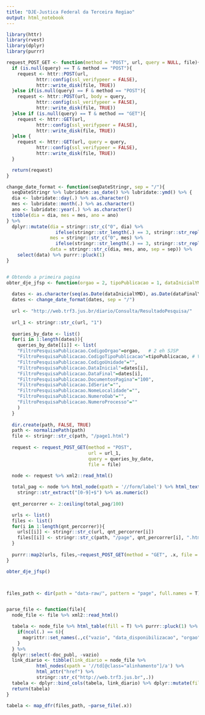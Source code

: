 ```yaml
---
title: "DJE-Justica Federal da Terceira Regiao"
output: html_notebook
---
```

```r
library(httr)
library(rvest)
library(dplyr)
library(purrr)
```

```r
request_POST_GET <- function(method = "POST", url, query = NULL, file){
  if (is.null(query) == T & method == "POST"){
    request <- httr::POST(url, 
           httr::config(ssl_verifypeer = FALSE),
           httr::write_disk(file, TRUE))
  }else if(is.null(query) == F & method == "POST"){
    request <- httr::POST(url, body = query, 
           httr::config(ssl_verifypeer = FALSE),
           httr::write_disk(file, TRUE))    
  }else if (is.null(query) == T & method == "GET"){
    request <- httr::GET(url, 
           httr::config(ssl_verifypeer = FALSE),
           httr::write_disk(file, TRUE))
  }else {
    request <- httr::GET(url, query = query, 
           httr::config(ssl_verifypeer = FALSE),
           httr::write_disk(file, TRUE))  
  }

  return(request)
}

change_date_format <- function(seqDateStringr, sep = "/"){
  seqDateStringr %>% lubridate::as_date() %>% lubridate::ymd() %>% {
  dia <- lubridate::day(.) %>% as.character()
  mes <- lubridate::month(.) %>% as.character()
  ano <- lubridate::year(.) %>% as.character()
  tibble(dia = dia, mes = mes, ano = ano)
} %>% 
  dplyr::mutate(dia = stringr::str_c("0", dia) %>% 
                  ifelse(stringr::str_length(.) == 3, stringr::str_replace(., "0", ""), .),
                mes = stringr::str_c("0", mes) %>% 
                  ifelse(stringr::str_length(.) == 3, stringr::str_replace(., "0", ""), .),
                data = stringr::str_c(dia, mes, ano, sep = sep)) %>% 
    select(data) %>% purrr::pluck(1)
}


# Obtendo a primeira pagina
obter_dje_jfsp <- function(orgao = 2, tipoPublicacao = 1, dataInicialYMD = "2013-01-01", dataFinalYMD = "2016-12-31", path = "data-raw/data-raw_html/"){
  
  dates <- as.character(seq(as.Date(dataInicialYMD), as.Date(dataFinalYMD), by = "day"))
  dates <- change_date_format(dates, sep = "/")
  
  url <- "http://web.trf3.jus.br/diario/Consulta/ResultadoPesquisa/"  
  
  url_1 <- stringr::str_c(url, "1")
  
  queries_by_date <- list()
  for(i in 1:length(dates)){
    queries_by_date[[i]] <- list(
    "FiltroPesquisaPublicacao.CodigoOrgao"=orgao,	# 2 eh SJSP
    "FiltroPesquisaPublicacao.CodigoTipoPublicacao"=tipoPublicacao, # Vai de 1 a 9
    "FiltroPesquisaPublicacao.CodigoUnidade"="",
    "FiltroPesquisaPublicacao.DataInicial"=dates[i],
    "FiltroPesquisaPublicacao.DataFinal"=dates[i],
    "FiltroPesquisaPublicacao.DocumentosPagina"="100",
    "FiltroPesquisaPublicacao.IdSerie"="",	
    "FiltroPesquisaPublicacao.NomeLocalidade"="",
    "FiltroPesquisaPublicacao.NumeroOab"="",
    "FiltroPesquisaPublicacao.NumeroProcesso"=""
    )
  }
  
  dir.create(path, FALSE, TRUE)
  path <- normalizePath(path)
  file <- stringr::str_c(path, "/page1.html")
  
  request <- request_POST_GET(method = "POST",
                              url = url_1,
                              query = queries_by_date,
                              file = file)
  
  node <- request %>% xml2::read_html()

  total_pag <- node %>% html_node(xpath = '//form/label') %>% html_text() %>%
    stringr::str_extract("[0-9]+$") %>% as.numeric()
  
  qnt_percorrer <- 2:ceiling(total_pag/100)

  urls <- list()
  files <- list()
  for(i in 1:length(qnt_percorrer)){
    urls[[i]] <- stringr::str_c(url, qnt_percorrer[i])
    files[[i]] <- stringr::str_c(path, "/page", qnt_percorrer[i], ".html")
  }
  
  purrr::map2(urls, files,~request_POST_GET(method = "GET", .x, file = .y, query = query))
}

obter_dje_jfsp()



files_path <- dir(path = "data-raw/", pattern = "page", full.names = T)


parse_file <- function(file){
  node_file <- file %>% xml2::read_html()

  tabela <- node_file %>% html_table(fill = T) %>% purrr::pluck(1) %>% {
    if(ncol(.) == 6){
      magrittr::set_names(.,c("vazio", "data_disponibilizacao", "orgao", "unidade", "tipo_publicacao", "doc_publ"))
    }
  } %>% 
  dplyr::select(-doc_publ, -vazio)
  link_diario <- tibble(link_diario = node_file %>%
           html_nodes(xpath = '//td[@class="alinhamento"]/a') %>%
           html_attr("href") %>%
           stringr::str_c("http://web.trf3.jus.br",.))
  tabela <- dplyr::bind_cols(tabela, link_diario) %>% dplyr::mutate(file = file)
  return(tabela)
}

tabela <- map_dfr(files_path, ~parse_file(.x))
```